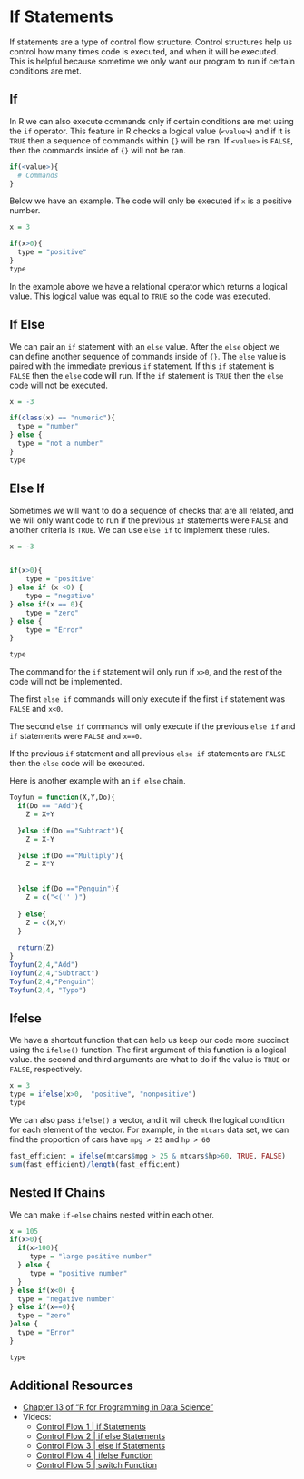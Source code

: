 # If Statements

If statements are a type of control flow structure.  Control structures help us control how many times code is executed, and when it will be executed.  This is helpful because sometime we only want our program to run if certain conditions are met.  

## If 

In R we can also execute commands only if certain conditions are met using the `if` operator.  This feature in R checks a logical value (`<value>`) and if it is `TRUE` then a sequence of commands within `{}` will be ran.  If `<value>` is `FALSE`, then the commands inside of `{}` will not be ran. 


```r
if(<value>){
  # Commands 
}

```


Below we have an example. The code will only be executed if `x` is a positive number. 

```r
x = 3

if(x>0){
  type = "positive"
}
type 
```

In the example above we have a relational operator which returns a logical value. This logical value was equal to `TRUE` so the code was executed. 

## If Else 

We can pair an  `if` statement with an `else` value.  After the `else` object we can define another sequence of commands inside of `{}`.  The `else` value is paired with the immediate previous `if` statement.  If this `if` statement is `FALSE` then the `else` code will run.  If the `if` statement is `TRUE` then the `else` code will not be executed. 

```r
x = -3

if(class(x) == "numeric"){
  type = "number"
} else {
  type = "not a number"
}
type
```

## Else If 

Sometimes we will want to do a sequence of checks that are all related, and we will only want code to run if the previous `if` statements were `FALSE` and another criteria is `TRUE`.  We can use `else if` to implement these rules. 

```r
x = -3


if(x>0){
    type = "positive"
} else if (x <0) {
    type = "negative"
} else if(x == 0){
    type = "zero"
} else {
    type = "Error"
}

type 
```

The command for the `if` statement will only run if `x>0`, and the rest of the code will not be implemented. 

The first `else if` commands will only execute if the first `if` statement was `FALSE` and `x<0`. 

The second `else if` commands will only execute if the previous `else if` and `if` statements were `FALSE` and `x==0`.  

If the previous `if` statement and all previous `else if` statements are `FALSE` then the `else` code will be executed. 


Here is another example with an `if else` chain.
```r
Toyfun = function(X,Y,Do){
  if(Do == "Add"){
    Z = X+Y

  }else if(Do =="Subtract"){
    Z = X-Y

  }else if(Do =="Multiply"){
    Z = X*Y

    
  }else if(Do =="Penguin"){
    Z = c("<('' )")
    
  } else{
    Z = c(X,Y)
  }
  
  return(Z)
}
Toyfun(2,4,"Add")
Toyfun(2,4,"Subtract")
Toyfun(2,4,"Penguin")
Toyfun(2,4, "Typo")
```


## Ifelse

We have a shortcut function that can help us keep our code more succinct using the `ifelse()` function.  The first argument of this function is a logical value.  the second and third arguments are what to do if the value is `TRUE` or `FALSE`, respectively.   

```r
x = 3
type = ifelse(x>0,  "positive", "nonpositive")
type 
```


We can also pass `ifelse()` a vector, and it will check the logical condition for each element of the vector. For example, in the `mtcars` data set, we can find the proportion of cars have `mpg > 25` and `hp > 60`

```r
fast_efficient = ifelse(mtcars$mpg > 25 & mtcars$hp>60, TRUE, FALSE)
sum(fast_efficient)/length(fast_efficient)
```


## Nested If Chains

We can make `if-else` chains nested within each other. 

```r
x = 105
if(x>0){
  if(x>100){
     type = "large positive number"
  } else {
     type = "positive number"
  }
} else if(x<0) {
  type = "negative number"
} else if(x==0){
  type = "zero"
}else {
  type = "Error"
}

type 
```

## Additional Resources {-}

- [Chapter 13 of "R for Programming in Data Science"](https://bookdown.org/rdpeng/rprogdatascience/functions.html#the-...-argument) 
- Videos:
    + [Control Flow 1 | if Statements](https://ucr.yuja.com/V/Video?v=2369005&node=8488277&a=1089164180&autoplay=1)
    + [Control Flow 2 | if else Statements](https://ucr.yuja.com/V/Video?v=2369004&node=8488276&a=68950775&autoplay=1)
    + [Control Flow 3 | else if Statements](https://ucr.yuja.com/V/Video?v=2369003&node=8488275&a=577245814&autoplay=1)
    + [Control Flow 4 | ifelse Function](https://ucr.yuja.com/V/Video?v=2369002&node=8488274&a=2043700498&autoplay=1)
    + [Control Flow 5 | switch Function](https://ucr.yuja.com/V/Video?v=2369001&node=8488273&a=523725749&autoplay=1)